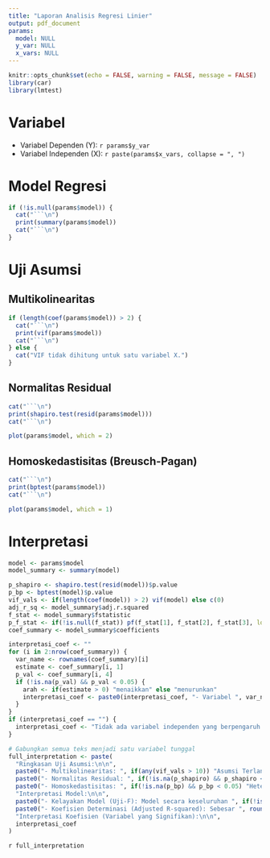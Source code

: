 ```yaml
---
title: "Laporan Analisis Regresi Linier"
output: pdf_document
params:
  model: NULL
  y_var: NULL
  x_vars: NULL
---
```


```r
knitr::opts_chunk$set(echo = FALSE, warning = FALSE, message = FALSE)
library(car)
library(lmtest)
```

# Variabel
- Variabel Dependen (Y):  `r params$y_var`
- Variabel Independen (X): `r paste(params$x_vars, collapse = ", ")`

# Model Regresi
```r
if (!is.null(params$model)) {
  cat("```\n")
  print(summary(params$model))
  cat("```\n")
}
```

# Uji Asumsi
## Multikolinearitas
```r
if (length(coef(params$model)) > 2) {
  cat("```\n")
  print(vif(params$model))
  cat("```\n")
} else {
  cat("VIF tidak dihitung untuk satu variabel X.")
}
```

## Normalitas Residual
```r
cat("```\n")
print(shapiro.test(resid(params$model)))
cat("```\n")
```

```r
plot(params$model, which = 2)
```

## Homoskedastisitas (Breusch-Pagan)
```r
cat("```\n")
print(bptest(params$model))
cat("```\n")
```

```r
plot(params$model, which = 1)
```

# Interpretasi
```r
model <- params$model
model_summary <- summary(model)

p_shapiro <- shapiro.test(resid(model))$p.value
p_bp <- bptest(model)$p.value
vif_vals <- if(length(coef(model)) > 2) vif(model) else c(0)
adj_r_sq <- model_summary$adj.r.squared
f_stat <- model_summary$fstatistic
p_f_stat <- if(!is.null(f_stat)) pf(f_stat[1], f_stat[2], f_stat[3], lower.tail = FALSE) else 1
coef_summary <- model_summary$coefficients

interpretasi_coef <- ""
for (i in 2:nrow(coef_summary)) {
  var_name <- rownames(coef_summary)[i]
  estimate <- coef_summary[i, 1]
  p_val <- coef_summary[i, 4]
  if (!is.na(p_val) && p_val < 0.05) {
    arah <- if(estimate > 0) "menaikkan" else "menurunkan"
    interpretasi_coef <- paste0(interpretasi_coef, "- Variabel ", var_name, " secara signifikan berpengaruh. Setiap kenaikan satu unit pada ", var_name, " akan ", arah, " ", params$y_var, " sebesar ", round(estimate, 4), ".\n")
  }
}
if (interpretasi_coef == "") {
  interpretasi_coef <- "Tidak ada variabel independen yang berpengaruh signifikan.\n"
}

# Gabungkan semua teks menjadi satu variabel tunggal
full_interpretation <- paste(
  "Ringkasan Uji Asumsi:\n\n",
  paste0("- Multikolinearitas: ", if(any(vif_vals > 10)) "Asumsi Terlanggar (VIF > 10).\n" else "Asumsi Terpenuhi (VIF < 10).\n"),
  paste0("- Normalitas Residual: ", if(!is.na(p_shapiro) && p_shapiro < 0.05) "Tidak Normal (p < 0.05) alias Asumsi Terlanggar.\n" else "Normal (p >= 0.05) alias Asumsi Terpenuhi.\n"),
  paste0("- Homoskedastisitas: ", if(!is.na(p_bp) && p_bp < 0.05) "Heteroskedastisitas (p < 0.05) alias Asumsi Terlanggar.\n\n" else "Homoskedastisitas (p >= 0.05) alias Asumsi Terpenuhi.\n\n"),
  "Interpretasi Model:\n\n",
  paste0("- Kelayakan Model (Uji-F): Model secara keseluruhan ", if(!is.na(p_f_stat) && p_f_stat < 0.05) "layak" else "tidak layak", " untuk digunakan (p = ", round(p_f_stat, 4), ").\n"),
  paste0("- Koefisien Determinasi (Adjusted R-squared): Sebesar ", round(adj_r_sq * 100, 2), "% keragaman pada variabel '", params$y_var, "' dapat dijelaskan oleh model ini.\n\n"),
  "Interpretasi Koefisien (Variabel yang Signifikan):\n\n",
  interpretasi_coef
)
```

`r full_interpretation`